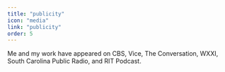 ```yaml
---
title: "publicity"
icon: "media"
link: "publicity"
order: 5
---
```

Me and my work have appeared on CBS, Vice, The Conversation, WXXI, South Carolina Public Radio, and RIT Podcast.